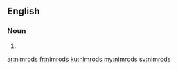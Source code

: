==English==

===Noun===
{{head|en|plural}}

# {{plural of|nimrod|lang=en|nocat=1}}

[[ar:nimrods]]
[[fr:nimrods]]
[[ku:nimrods]]
[[my:nimrods]]
[[sv:nimrods]]